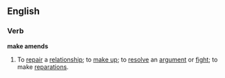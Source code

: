 ==English==
===Verb===
'''make amends'''
#{{idiom}} To [[repair]] a [[relationship]]; to [[make up]]; to [[resolve]] an [[argument]] or [[fight]]; to make [[reparations]].